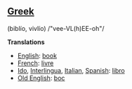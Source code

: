 ==[[Greek]]== (bibl&iacute;o, vivl&iacute;o) /"vee-VL(h)EE-oh"/

'''Translations'''

*[[English]]: [[book]]
*[[French]]: [[livre]]
*[[Ido]], [[Interlingua]], [[Italian]], [[Spanish]]: [[libro]]
*[[Old English]]: [[boc]]